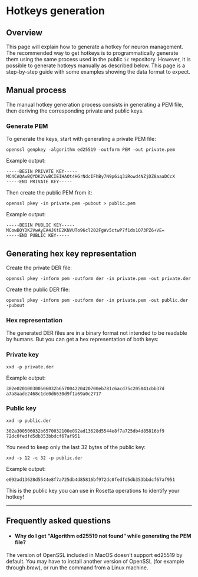 # Hotkeys generation

## Overview
This page will explain how to generate a hotkey for neuron management.
The recommended way to get hotkeys is to programmatically 
generate them using the same process used in the public `ic` repository.
However, it is possible to generate hotkeys manually as described
below.
This page is a step-by-step guide with some examples showing the data format to expect.

## Manual process

The manual hotkey generation process consists in generating a PEM file, then deriving the corresponding private and public keys.

### Generate PEM

To generate the keys, start with generating a private PEM file:

`openssl genpkey -algorithm ed25519 -outform PEM -out private.pem`

Example output:
```
-----BEGIN PRIVATE KEY-----
MC4CAQAwBQYDK2VwBCIEIHAOt4HGrNdcIFhBy7N9p6iq3iRowd4NZjDZ8aaaDCcX
-----END PRIVATE KEY-----
```

Then create the public PEM from it:

`openssl pkey -in private.pem -pubout > public.pem`

Example output:
```
-----BEGIN PUBLIC KEY-----
MCowBQYDK2VwAyEA4JKtE2KNVUTo96cl202FgWv5ctwP7f1ds1O73PZ6+VE=
-----END PUBLIC KEY-----
```


## Generating hex key representation

Create the private DER file:

`openssl pkey -inform pem -outform der -in private.pem -out private.der`

Create the public DER file:

`openssl pkey -inform pem -outform der -in private.pem -out public.der -pubout`


### Hex representation

The generated DER files are in a binary format not intended to be readable by humans.
But you can get a hex representation of both keys:


### Private key

`xxd -p private.der`

Example output:

```
302e020100300506032b657004220420700eb781c6acd75c205841cbb37d
a7a8aade2468c1de0d6630d9f1a69a0c2717
```

### Public key

`xxd -p public.der`

```
302a300506032b6570032100e092ad13628d5544e8f7a725db4d85816bf9
72dc0fedfd5db353bbdcf67af951
```
You need to keep only the last 32 bytes of the public key:

`xxd -s 12 -c 32 -p public.der`

Example output:

```
e092ad13628d5544e8f7a725db4d85816bf972dc0fedfd5db353bbdcf67af951
```

This is the public key you can use in Rosetta operations to identify your hotkey!


---------

## Frequently asked questions

- #### Why do I get "Algorithm ed25519 not found" while generating the PEM file?

The version of OpenSSL included in MacOS doesn't support ed25519 by default. 
You may have to install another version of OpenSSL (for example through *brew*), or run the command from a Linux machine.


